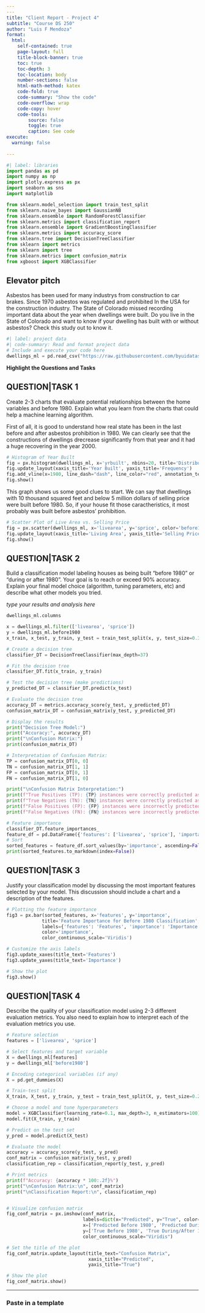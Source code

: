 ```yaml
---
---
title: "Client Report - Project 4"
subtitle: "Course DS 250"
author: "Luis F Mendoza"
format:
  html:
    self-contained: true
    page-layout: full
    title-block-banner: true
    toc: true
    toc-depth: 3
    toc-location: body
    number-sections: false
    html-math-method: katex
    code-fold: true
    code-summary: "Show the code"
    code-overflow: wrap
    code-copy: hover
    code-tools:
        source: false
        toggle: true
        caption: See code
execute: 
  warning: false
    
---
```


```python
#| label: libraries
import pandas as pd
import numpy as np
import plotly.express as px
import seaborn as sns
import matplotlib

from sklearn.model_selection import train_test_split
from sklearn.naive_bayes import GaussianNB
from sklearn.ensemble import RandomForestClassifier
from sklearn.metrics import classification_report
from sklearn.ensemble import GradientBoostingClassifier
from sklearn.metrics import accuracy_score
from sklearn.tree import DecisionTreeClassifier
from sklearn import metrics
from sklearn import tree
from sklearn.metrics import confusion_matrix
from xgboost import XGBClassifier
```


## Elevator pitch

Asbestos has been used for many industrys from construction to car brakes. Since 1970 asbestos was regulated and prohibited In the USA for the construction industry. The State of Colorado missed recording important data about the year when dwellings were built. Do you live in the State of Colorado and want to know if your dwelling has built with or without asbestos? Check this study out to know it. 

```python
#| label: project data
#| code-summary: Read and format project data
# Include and execute your code here
dwellings_ml = pd.read_csv("https://raw.githubusercontent.com/byuidatascience/data4dwellings/master/data-raw/dwellings_ml/dwellings_ml.csv")
```

__Highlight the Questions and Tasks__

## QUESTION|TASK 1

Create 2-3 charts that evaluate potential relationships between the home variables and before 1980. Explain what you learn from the charts that could help a machine learning algorithm.

First of all, it is good to understand how real state has been in the last before and after asbestos prohibition in 1980.
We can clearly see that the constructions of dwellings drecrease significantly from that year and it had a huge recovering in the year 2000.

```python
# Histogram of Year Built
fig = px.histogram(dwellings_ml, x='yrbuilt', nbins=20, title='Distribution of Year Built')
fig.update_layout(xaxis_title='Year Built', yaxis_title='Frequency')
fig.add_vline(x=1980, line_dash="dash", line_color="red", annotation_text="Year 1980")
fig.show()
```

This graph shows us some good clues to start. We can say that dwellings with 10 thousand squared feet and below 5 million dollars of selling price were built before 1980. So, if your house fit those caractheristics, it most probably was built before asbestos' prohibition.

```python
# Scatter Plot of Live Area vs. Selling Price
fig = px.scatter(dwellings_ml, x='livearea', y='sprice', color='before1980', title='Living Area vs. Selling Price by Year Built')
fig.update_layout(xaxis_title='Living Area', yaxis_title='Selling Price', legend_title='Before 1980')
fig.show()
```


## QUESTION|TASK 2

Build a classification model labeling houses as being built “before 1980” or “during or after 1980”. Your goal is to reach or exceed 90% accuracy. Explain your final model choice (algorithm, tuning parameters, etc) and describe what other models you tried.

_type your results and analysis here_

```python
dwellings_ml.columns

x = dwellings_ml.filter(['livearea', 'sprice'])
y = dwellings_ml.before1980
x_train, x_test, y_train, y_test = train_test_split(x, y, test_size=0.30, random_state=222)

```

```python
# Create a decision tree
classifier_DT = DecisionTreeClassifier(max_depth=37)

# Fit the decision tree
classifier_DT.fit(x_train, y_train)

# Test the decision tree (make predictions)
y_predicted_DT = classifier_DT.predict(x_test)

# Evaluate the decision tree
accuracy_DT = metrics.accuracy_score(y_test, y_predicted_DT)
confusion_matrix_DT = confusion_matrix(y_test, y_predicted_DT)

# Display the results
print("Decision Tree Model:")
print("Accuracy:", accuracy_DT)
print("\nConfusion Matrix:")
print(confusion_matrix_DT)

# Interpretation of Confusion Matrix:
TP = confusion_matrix_DT[0, 0]
TN = confusion_matrix_DT[1, 1]
FP = confusion_matrix_DT[0, 1]
FN = confusion_matrix_DT[1, 0]

print("\nConfusion Matrix Interpretation:")
print(f"True Positives (TP): {TP} instances were correctly predicted as 'before 1980'.")
print(f"True Negatives (TN): {TN} instances were correctly predicted as 'during or after 1980'.")
print(f"False Positives (FP): {FP} instances were incorrectly predicted as 'before 1980' when they were actually 'during or after 1980'.")
print(f"False Negatives (FN): {FN} instances were incorrectly predicted as 'during or after 1980' when they were actually 'before 1980'.")

```

```python
# Feature importance
classifier_DT.feature_importances_
feature_df = pd.DataFrame({'features': ['livearea', 'sprice'], 'importance': classifier_DT.feature_importances_})
# Sort
sorted_features = feature_df.sort_values(by='importance', ascending=False)
print(sorted_features.to_markdown(index=False))

```


## QUESTION|TASK 3

Justify your classification model by discussing the most important features selected by your model. This discussion should include a chart and a description of the features.


```python
# Plotting the feature importance
fig3 = px.bar(sorted_features, x='features', y='importance', 
             title='Feature Importance for Before 1980 Classification',
             labels={'features': 'Features', 'importance': 'Importance'},
             color='importance',
             color_continuous_scale='Viridis')

# Customize the axis labels
fig3.update_xaxes(title_text='Features')
fig3.update_yaxes(title_text='Importance')

# Show the plot
fig3.show()

```


## QUESTION|TASK 4

Describe the quality of your classification model using 2-3 different evaluation metrics. You also need to explain how to interpret each of the evaluation metrics you use.


```python
# Feature selection
features = ['livearea', 'sprice']

# Select features and target variable
X = dwellings_ml[features]
y = dwellings_ml['before1980']

# Encoding categorical variables (if any)
X = pd.get_dummies(X)

# Train-test split
X_train, X_test, y_train, y_test = train_test_split(X, y, test_size=0.2, random_state=42)

# Choose a model and tune hyperparameters
model = XGBClassifier(learning_rate=0.1, max_depth=3, n_estimators=100)
model.fit(X_train, y_train)

# Predict on the test set
y_pred = model.predict(X_test)

# Evaluate the model
accuracy = accuracy_score(y_test, y_pred)
conf_matrix = confusion_matrix(y_test, y_pred)
classification_rep = classification_report(y_test, y_pred)

# Print metrics
print(f"Accuracy: {accuracy * 100:.2f}%")
print("\nConfusion Matrix:\n", conf_matrix)
print("\nClassification Report:\n", classification_rep)



```


```python
# Visualize confusion matrix
fig_conf_matrix = px.imshow(conf_matrix,
                            labels=dict(x="Predicted", y="True", color="Count"),
                            x=['Predicted Before 1980', 'Predicted During/After 1980'],
                            y=['True Before 1980', 'True During/After 1980'],
                            color_continuous_scale="Viridis")

# Set the title of the plot
fig_conf_matrix.update_layout(title_text="Confusion Matrix",
                              xaxis_title="Predicted",
                              yaxis_title="True")

# Show the plot
fig_conf_matrix.show()

```

    
---

### Paste in a template
